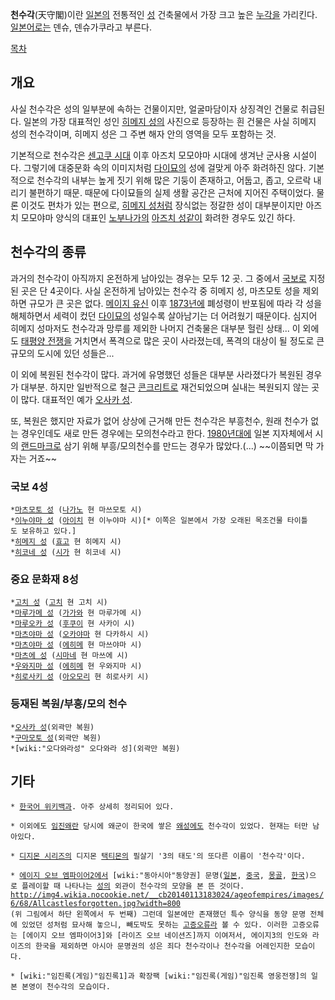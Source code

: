 '''천수각'''(天守閣)이란 [[일본]]의 전통적인 [[성]] 건축물에서 가장 크고 높은 [[누각]]을 가리킨다. [[일본어]]로는 덴슈, 덴슈가쿠라고 부른다.

[[목차]]
== 개요 ==
사실 천수각은 성의 일부분에 속하는 건물이지만, 얼굴마담이자 상징격인 건물로 취급된다. 일본의 가장 대표적인 성인 [[히메지 성]]의 사진으로 등장하는 흰 건물은 사실 히메지 성의 천수각이며, 히메지 성은 그 주변 해자 안의 영역을 모두 포함하는 것.

기본적으로 천수각은 [[센고쿠 시대]] 이후 아즈치 모모야마 시대에 생겨난 군사용 시설이다. 그렇기에 대중문화 속의 이미지처럼 [[다이묘]]의 성에 걸맞게 아주 화려하진 않다. 기본적으로 천수각의 내부는 높게 짓기 위해 많은 기둥이 존재하고, 어둡고, 좁고, 오르락 내리기 불편하기 때문. 때문에 다이묘들의 실제 생활 공간은 근처에 지어진 주택이었다. 물론 이것도 편차가 있는 편으로, [[히메지 성]]처럼 장식없는 정갈한 성이 대부분이지만 아즈치 모모야마 양식의 대표인 [[노부나가]]의 [[아즈치 성]]같이 화려한 경우도 있긴 하다.

== 천수각의 종류 ==
과거의 천수각이 아직까지 온전하게 남아있는 경우는 모두 12 곳. 그 중에서 [[국보]]로 지정된 곳은 단 4곳이다. 사실 온전하게 남아있는 천수각 중 히메지 성, 마츠모토 성을 제외하면 규모가 큰 곳은 없다. [[메이지 유신]] 이후 [[1873년]]에 폐성령이 반포됨에 따라 각 성을 해체하면서 세력이 컸던 [[다이묘]]의 성일수록 살아남기는 더 어려웠기 때문이다. 심지어 히메지 성마저도 천수각과 망루를 제외한 나머지 건축물은 대부분 헐린 상태... 이 외에도 [[태평양 전쟁]]을 거치면서 폭격으로 많은 곳이 사라졌는데, 폭격의 대상이 될 정도로 큰 규모의 도시에 있던 성들은...

이 외에 복원된 천수각이 많다. 과거에 유명했던 성들은 대부분 사라졌다가 복원된 경우가 대부분. 하지만 일반적으로 철근 [[콘크리트]]로 재건되었으며 실내는 복원되지 않는 곳이 많다. 대표적인 예가 [[오사카 성]].

또, 복원은 했지만 자료가 없어 상상에 근거해 만든 천수각은 부흥천수, 원래 천수가 없는 경우인데도 새로 만든 경우에는 모의천수라고 한다. [[1980년대]]에 일본 지자체에서 시의 [[랜드마크]]로 삼기 위해 부흥/모의천수를 만드는 경우가 많았다.(...) ~~이쯤되면 막 가자는 거죠~~
  
=== 국보 4성 === 
 *[[마츠모토 성]] ([[나가노]] 현 마쓰모토 시)
 *[[이누야마 성]] ([[아이치]] 현 이누야마 시)[* 이쪽은 일본에서 가장 오래된 목조건물 타이틀도 보유하고 있다.]
 *[[히메지 성]] ([[효고]] 현 히메지 시)
 *[[히코네 성]] ([[시가]] 현 히코네 시)

=== 중요 문화재 8성 ===
 *[[고치 성]] ([[고치]] 현 고치 시)
 *[[마루가메 성]] ([[가가와]] 현 마루가메 시)
 *[[마루오카 성]] ([[후쿠이]] 현 사카이 시)
 *[[마츠야마 성]] ([[오카야마]] 현 다카하시 시)
 *[[마츠야마 성]] ([[에히메]] 현 마쓰야마 시)
 *[[마츠에 성]] ([[시마네]] 현 마쓰에 시)
 *[[우와지마 성]] ([[에히메]] 현 우와지마 시)
 *[[히로사키 성]] ([[아오모리]] 현 히로사키 시)

=== 등재된 복원/부흥/모의 천수 ===
 *[[오사카 성]](외곽만 복원)
 *[[구마모토 성]](외곽만 복원)
 *[wiki:"오다와라성" 오다와라 성](외곽만 복원)

== 기타 ==
 * [http://ko.wikipedia.org/wiki/%EB%8D%B4%EC%8A%88 한국어 위키백과]. 아주 상세히 정리되어 있다. 

 * 이외에도 [[임진왜란]] 당시에 왜군이 한국에 쌓은 [[왜성]]에도 천수각이 있었다. 현재는 터만 남아있다.

 * [[디지몬 시리즈]]의 디지몬 [[택티몬]]의 필살기 '3의 태도'의 또다른 이름이 '천수각'이다.

 * [[에이지 오브 엠파이어2]]에서 [wiki:"동아시아"동양권] 문명([[일본]], [[중국]], [[몽골]], [[한국]])으로 플레이할 때 나타나는 [[성]]의 외관이 천수각의 모양을 본 뜬 것이다.
 http://img4.wikia.nocookie.net/__cb20140113183024/ageofempires/images/6/68/Allcastlesforgotten.jpg?width=800
 (위 그림에서 하단 왼쪽에서 두 번째) 그런데 일본에만 존재했던 특수 양식을 동양 문명 전체에 있었던 성처럼 묘사해 놓으니, 빼도박도 못하는 [[고증오류]]라 볼 수 있다. 이러한 고증오류는 [에이지 오브 엠파이어3]와 [라이즈 오브 네이션즈]까지 이여저서, 에이지3의 인도와 라이즈의 한국을 제외하면 아시아 문명권의 성은 죄다 천수각이나 천수각을 어레인지한 모습이다.

 * [wiki:"임진록(게임)"임진록1]과 확장팩 [wiki:"임진록(게임)"임진록 영웅전쟁]의 일본 본영이 천수각의 모습이다.
